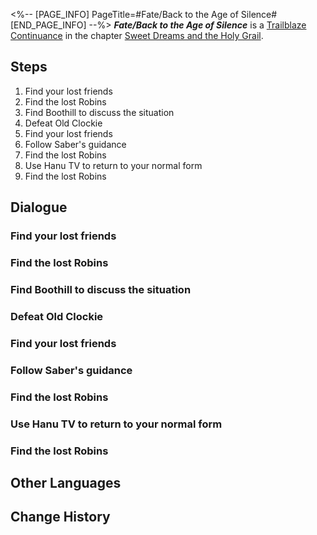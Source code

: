 <%-- [PAGE_INFO]
PageTitle=#Fate/Back to the Age of Silence#
[END_PAGE_INFO] --%>
{{Stub|Dialogue.}}
{{Mission Infobox
|id            = 1040553
|title         = 
|image         = <!--Mission Fate/Back to the Age of Silence.png-->
|type          = Trailblaze Continuance
|event_name    = 
|chapter       = Sweet Dreams and the Holy Grail
|requirements  = [[Trailblaze Continuance]] ''[[Fate/Back to the Age of Silence]]'' completed
|summary       = <!--official mission summary from Fate's Atlas-->
|characters    = Director's Cut OST; Trailblazer
|startLocation = [[<!--starting world-->]] - [[<!--starting area-->]]
|world         = <!--starting world-->
|area          = <!--starting area-->
|prev          = 
|next          = 
|rewards       = Trailblaze EXP*800; Stellar Jade*100; Traveler's Guide*6; Refined Aether*6; Credit*120,000
}}
'''''Fate/Back to the Age of Silence''''' is a [[Trailblaze Continuance]] in the chapter [[Sweet Dreams and the Holy Grail]].

==Steps==
# Find your lost friends
# Find the lost Robins
# Find Boothill to discuss the situation
# Defeat Old Clockie
# Find your lost friends
# Follow Saber's guidance
# Find the lost Robins
# Use Hanu TV to return to your normal form
# Find the lost Robins

<!--
==Gameplay Notes==

--><!--
==Trial Character==

-->
==Dialogue==
{{Stub Dialogue}}
===Find your lost friends{{subst:void|<!--104055301-->}}===
{{Mission Description|type=continuance|location=<!--to be added-->|''A Haunting of Clocks''<br />One, two &mdash; notes trap your dreamscape.<br />Three, four &mdash; wolves hunger for the tears' taste;<br />Five, six &mdash; the revolver clicks between your brows.<br />Seven, eight &mdash; the ticking clock won't wait;<br />Nine, ten &mdash; the spirits are coming to your face.}}
{{Dialogue Start}}
:{{tx}}
{{Dialogue End}}

===Find the lost Robins{{subst:void|<!--104055312-->}}===
{{Mission Description|type=continuance|location=<!--to be added-->|update|Gather companions along the way and face off against the Demon King &mdash; isn't that a textbook setting for a heroic journey? Wait... wasn't this supposed to be a horror film?}}
{{Dialogue Start}}
:{{tx}}
{{Dialogue End}}

===Find Boothill to discuss the situation{{subst:void|<!--104055314-->}}===
{{Mission Description|type=continuance|location=<!--to be added-->|update|Sometimes, a knockoff may outshine the original.}}
{{Dialogue Start}}
:{{tx}}
{{Dialogue End}}

===Defeat Old Clockie{{subst:void|<!--104055315-->}}===
{{Mission Description|type=continuance|location=<!--to be added-->|update|You think you're tough? So what? Penacony isn't about fists and firepower. It's about people and connections.}}
{{Dialogue Start}}
:{{tx}}
{{Dialogue End}}

===Find your lost friends{{subst:void|<!--104055302-->}}===
{{Mission Description|type=continuance|location=<!--to be added-->|update|''A Haunting of Clocks''<br />One, two &mdash; notes trap your dreamscape.<br />Three, four &mdash; wolves hunger for the tears' taste;<br />Five, six &mdash; the revolver clicks between your brows.<br />Seven, eight &mdash; the ticking clock won't wait;<br />Nine, ten &mdash; the spirits are coming to your face.}}
{{Dialogue Start}}
:{{tx}}
{{Dialogue End}}

===Follow Saber's guidance{{subst:void|<!--104055305-->}}===
{{Mission Description|type=continuance|location=<!--to be added-->|update|Haha, bet you're in for a real surprise.}}
{{Dialogue Start}}
:{{tx}}
{{Dialogue End}}

===Find the lost Robins{{subst:void|<!--104055306-->}}===
{{Mission Description|type=continuance|location=<!--to be added-->|update|As all wise souls know &mdash; the best way to vanquish Harmony is to split them apart.}}
{{Dialogue Start}}
:{{tx}}
{{Dialogue End}}

===Use Hanu TV to return to your normal form{{subst:void|<!--104055307-->}}===
{{Mission Description|type=continuance|location=<!--to be added-->|update|Hanunue... I thought I'd be able to meet him in the Holy Grail War...}}
{{Dialogue Start}}
:{{tx}}
{{Dialogue End}}

===Find the lost Robins{{subst:void|<!--104055309-->}}===
{{Mission Description|type=continuance|location=<!--to be added-->|update|Gather companions along the way and face off against the Demon King &mdash; isn't that a textbook setting for a heroic journey? Wait... wasn't this supposed to be a horror film?}}
{{Dialogue Start}}
:{{tx}}
{{Dialogue End}}

==Other Languages==
{{Other Languages
|en   = Fate/Back to the Age of Silence
|zhs  = 命运/重返静默时代
|zht  = 命運/重返靜默時代
|ja   = Fate&nbsp;/&nbsp;沈黙の時代への回帰
|ko   = Fate/침묵의 시대로의 귀환
|es   = Fate/Retorno a la era del silencio
|fr   = Fate/Retour à l'ère du silence
|ru   = Судьба: Возвращение в эпоху молчания
|th   = Fate/ หวนสู่ยุคแห่งความเงียบงัน
|vi   = Fate/Trở Lại Thời Đại Tĩnh Lặng
|de   = Fate/Zurück zur Ära der Stille
|id   = Fate/Kembali ke Era yang Sunyi
|pt   = Fate/Retorno à Era do Silêncio
}}

==Change History==
{{Change History|3.4}}
